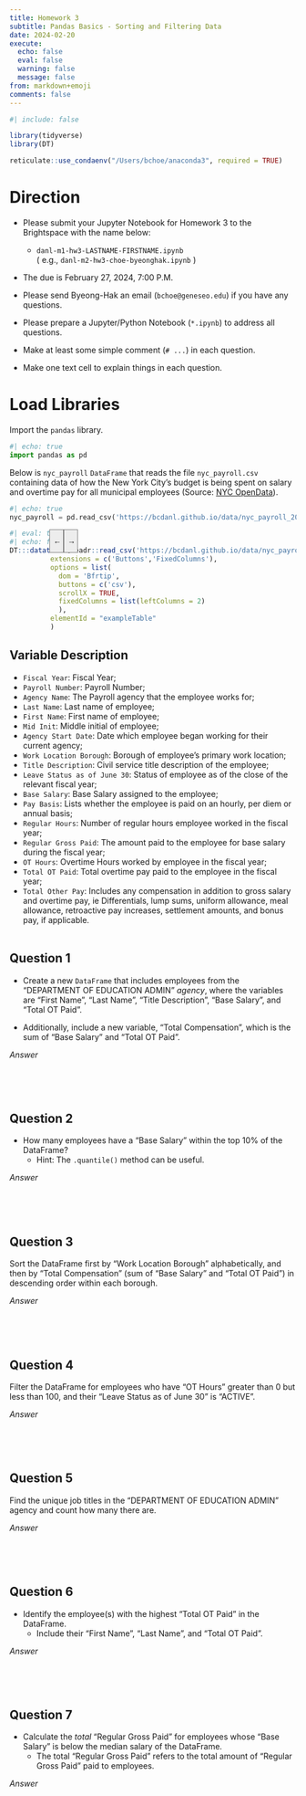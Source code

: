 ```yaml
---
title: Homework 3
subtitle: Pandas Basics - Sorting and Filtering Data 
date: 2024-02-20
execute: 
  echo: false
  eval: false
  warning: false
  message: false
from: markdown+emoji
comments: false
---
```


```r
#| include: false

library(tidyverse)
library(DT)

reticulate::use_condaenv("/Users/bchoe/anaconda3", required = TRUE)
```


# Direction


- Please submit your Jupyter Notebook for Homework 3 to the Brightspace with the name below:

  - `danl-m1-hw3-LASTNAME-FIRSTNAME.ipynb`\
  ( e.g., `danl-m2-hw3-choe-byeonghak.ipynb` )

- The due is February 27, 2024, 7:00 P.M.

- Please send Byeong-Hak an email (`bchoe@geneseo.edu`) if you have any questions.

-   Please prepare a Jupyter/Python Notebook (`*.ipynb`) to address all questions.

-   Make at least some simple comment (`# ...`) in each question.

-   Make one text cell to explain things in each question.

# Load Libraries

Import the `pandas` library.

```python
#| echo: true
import pandas as pd
```

Below is `nyc_payroll` `DataFrame` that reads the file `nyc_payroll.csv` containing data of how the New York City’s budget is being spent on salary and overtime pay for all municipal employees (Source: [NYC OpenData](https://data.cityofnewyork.us/City-Government/Citywide-Payroll-Data-Fiscal-Year-/k397-673e/about_data)).

```python
#| echo: true
nyc_payroll = pd.read_csv('https://bcdanl.github.io/data/nyc_payroll_2022_2023.csv')
```

<div style="position: relative;">
  <button onclick="scrollTable(-200)" style="position: absolute; z-index: 1000; top: 0; left: 70px; border: 1px solid grey; width: 25px; height: 41px; background-color: #ededed;">←</button>
  <button onclick="scrollTable(200)" style="position: absolute; z-index: 1000; top: 0; left: 95px; border: 1px solid grey; width: 25px; height: 41px; background-color: #ededed;">→</button>
</div>


<script>
function scrollTable(offset) {
  // Ensure we're targeting the scroll body of the DataTable specifically
  var scrollBody = $('#exampleTable .dataTables_scrollBody');
  
  // Check if the scrollBody is found
  console.log(scrollBody.length); // For debugging, should be 1 if found
  
  scrollBody.animate({
    scrollLeft: '+=' + offset
  }, 'fast');
}
</script>


```r
#| eval: true
#| echo: false
DT:::datatable(readr::read_csv('https://bcdanl.github.io/data/nyc_payroll_2022_2023.csv'), 
          extensions = c('Buttons','FixedColumns'),
          options = list(
            dom = 'Bfrtip',
            buttons = c('csv'),
            scrollX = TRUE,
            fixedColumns = list(leftColumns = 2)
            ), 
          elementId = "exampleTable"
          )
```

## Variable Description
- `Fiscal Year`: Fiscal Year;
- `Payroll Number`:	Payroll Number;
- `Agency Name`: The Payroll agency that the employee works for;
- `Last Name`: Last name of employee;
- `First Name`: First name of employee;
- `Mid Init`: Middle initial of employee;
- `Agency Start Date`: Date which employee began working for their current agency;
- `Work Location Borough`: Borough of employee's primary work location;
- `Title Description`: Civil service title description of the employee;
- `Leave Status as of June 30`: Status of employee as of the close of the relevant fiscal year;
- `Base Salary`: Base Salary assigned to the employee;
- `Pay Basis`: Lists whether the employee is paid on an hourly, per diem or annual basis;
- `Regular Hours`: Number of regular hours employee worked in the fiscal year;
- `Regular Gross Paid`: The amount paid to the employee for base salary during the fiscal year;
- `OT Hours`: Overtime Hours worked by employee in the fiscal year;
- `Total OT Paid`: Total overtime pay paid to the employee in the fiscal year;
- `Total Other Pay`: Includes any compensation in addition to gross salary and overtime pay, ie Differentials, lump sums, uniform allowance, meal allowance, retroactive pay increases, settlement amounts, and bonus pay, if applicable.
<br><br>

## Question 1

- Create a new `DataFrame` that includes employees from the "DEPARTMENT OF EDUCATION ADMIN" *agency*, where the variables are "First Name", "Last Name", "Title Description", "Base Salary", and "Total OT Paid". 

- Additionally, include a new variable, "Total Compensation", which is the sum of "Base Salary" and "Total OT Paid".



*Answer*

```python

```


<br><br>


## Question 2

- How many employees have a "Base Salary" within the top 10% of the DataFrame?
  - Hint: The `.quantile()` method can be useful.


*Answer*
```python

```

<br><br>

## Question 3
Sort the DataFrame first by "Work Location Borough" alphabetically, and then by "Total Compensation" (sum of "Base Salary" and "Total OT Paid") in descending order within each borough.


*Answer*
```python

```


<br><br>


## Question 4
Filter the DataFrame for employees who have "OT Hours" greater than 0 but less than 100, and their "Leave Status as of June 30" is "ACTIVE".


*Answer*
```python

```

<br><br>




## Question 5
Find the unique job titles in the "DEPARTMENT OF EDUCATION ADMIN" agency and count how many there are.


*Answer*
```python

```

<br><br>


## Question 6
- Identify the employee(s) with the highest "Total OT Paid" in the DataFrame. 
  - Include their "First Name", "Last Name", and "Total OT Paid".


*Answer*
```python

```

<br><br>




## Question 7
- Calculate the *total* "Regular Gross Paid" for employees whose "Base Salary" is below the median salary of the DataFrame.
  - The total "Regular Gross Paid" refers to the total amount of "Regular Gross Paid" paid to employees.


*Answer*
```python

```

<br><br>


